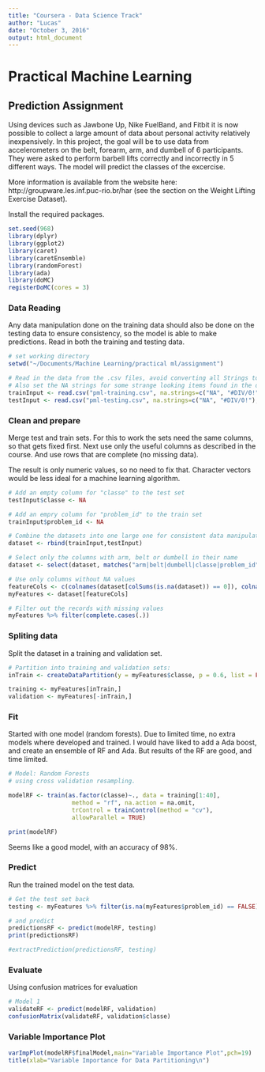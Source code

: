 ---
title: "Coursera - Data Science Track"
author: "Lucas"
date: "October 3, 2016"
output: html_document
---

# Practical Machine Learning 

## Prediction Assignment 

Using devices such as Jawbone Up, Nike FuelBand, and Fitbit it is now possible to collect a large amount of data about personal activity relatively inexpensively. 
In this project, the goal will be to use data from accelerometers on the belt, forearm, arm, and dumbell of 6 participants. They were asked to perform barbell lifts correctly and incorrectly in 5 different ways. 
The model will predict the classes of the excercise. 

More information is available from the website here: http://groupware.les.inf.puc-rio.br/har (see the section on the Weight Lifting Exercise Dataset). 
  
Install the required packages.  

```{r,cache=FALSE, warning = FALSE, message = FALSE, echo=FALSE}
set.seed(968)
library(dplyr)
library(ggplot2)
library(caret)
library(caretEnsemble)
library(randomForest)
library(ada)
library(doMC)
registerDoMC(cores = 3)
```
  
### Data Reading

Any data manipulation done on the training data should also be done on the testing data to ensure consistency, so the model is able to make predictions. 
Read in both the training and testing data.

```{r,cache=TRUE}
# set working directory 
setwd("~/Documents/Machine Learning/practical ml/assignment")

# Read in the data from the .csv files, avoid converting all Strings to factors.
# Also set the NA strings for some strange looking items found in the data.
trainInput <- read.csv("pml-training.csv", na.strings=c("NA", "#DIV/0!"), stringsAsFactors=FALSE)
testInput <- read.csv("pml-testing.csv", na.strings=c("NA", "#DIV/0!"), stringsAsFactors=FALSE)
```

### Clean and prepare

Merge test and train sets. 
For this to work the sets need the same columns, so that gets fixed first. 
Next use only the useful columns as described in the course. 
And use rows that are complete (no missing data). 

The result is only numeric values, so no need to fix that. 
Character vectors would be less ideal for a machine learning algorithm. 

```{r,cache=TRUE}
# Add an empty column for "classe" to the test set
testInput$classe <- NA

# Add an empry column for "problem_id" to the train set
trainInput$problem_id <- NA

# Combine the datasets into one large one for consistent data manipulation
dataset <- rbind(trainInput,testInput)

# Select only the columns with arm, belt or dumbell in their name
dataset <- select(dataset, matches("arm|belt|dumbell|classe|problem_id"))

# Use only columns without NA values
featureCols <- c(colnames(dataset[colSums(is.na(dataset)) == 0]), colnames(dataset[115:116]))
myFeatures <- dataset[featureCols]

# Filter out the records with missing values
myFeatures %>% filter(complete.cases(.))
```

### Spliting data

Split the dataset in a training and validation set.

```{r, cache=TRUE}
# Partition into training and validation sets:
inTrain <- createDataPartition(y = myFeatures$classe, p = 0.6, list = FALSE)

training <- myFeatures[inTrain,]
validation <- myFeatures[-inTrain,]

```

### Fit

Started with one model (random forests). 
Due to limited time, no extra models where developed and trained. 
I would have liked to add a Ada boost, and create an ensemble of RF and Ada. 
But results of the RF are good, and time limited. 

```{r,cache=TRUE,message=FALSE}
# Model: Random Forests
# using cross validation resampling. 

modelRF <- train(as.factor(classe)~., data = training[1:40],  
                  method = "rf", na.action = na.omit, 
                  trControl = trainControl(method = "cv"),
                  allowParallel = TRUE)

print(modelRF)
```

Seems like a good model, with an accuracy of 98%.

### Predict 

Run the trained model on the test data. 

```{r,cache=TRUE,message=FALSE}
# Get the test set back
testing <- myFeatures %>% filter(is.na(myFeatures$problem_id) == FALSE)

# and predict 
predictionsRF <- predict(modelRF, testing)
print(predictionsRF)

#extractPrediction(predictionsRF, testing)

```

### Evaluate

Using confusion matrices for evaluation
  
```{r,cache=TRUE}
# Model 1
validateRF <- predict(modelRF, validation)
confusionMatrix(validateRF, validation$classe)
```

### Variable Importance Plot

```{r,cache=TRUE,fig.cap="Variable importance plot, illustrating the importance of each variable in partitioning the data into the defined classes. Variables to the upper right-side are more important when splitting the data, while the bottom left-side of the plot contains less important variables that are still in the final model."}
varImpPlot(modelRF$finalModel,main="Variable Importance Plot",pch=19)
title(xlab="Variable Importance for Data Partitioning\n")
```
